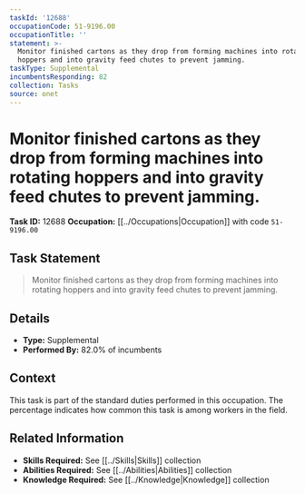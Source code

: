 ```yaml
---
taskId: '12688'
occupationCode: 51-9196.00
occupationTitle: ''
statement: >-
  Monitor finished cartons as they drop from forming machines into rotating
  hoppers and into gravity feed chutes to prevent jamming.
taskType: Supplemental
incumbentsResponding: 82
collection: Tasks
source: onet
---
```

# Monitor finished cartons as they drop from forming machines into rotating hoppers and into gravity feed chutes to prevent jamming.

**Task ID:** 12688
**Occupation:** [[../Occupations|Occupation]] with code `51-9196.00`

## Task Statement

> Monitor finished cartons as they drop from forming machines into rotating hoppers and into gravity feed chutes to prevent jamming.

## Details

- **Type:** Supplemental
- **Performed By:** 82.0% of incumbents

## Context

This task is part of the standard duties performed in this occupation. The percentage indicates how common this task is among workers in the field.

## Related Information

- **Skills Required:** See [[../Skills|Skills]] collection
- **Abilities Required:** See [[../Abilities|Abilities]] collection
- **Knowledge Required:** See [[../Knowledge|Knowledge]] collection
